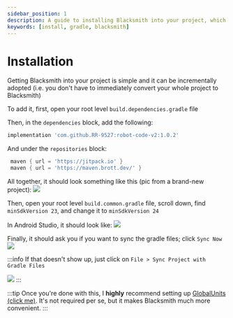 ```yaml
---
sidebar_position: 1
description: A guide to installing Blacksmith into your project, which is extremely simple. Blacksmith can be incrementally adopted as well-you only HAVE to use small parts of it!
keywords: [install, gradle, blacksmith]
---
```


# Installation

Getting Blacksmith into your project is simple and it can be incrementally adopted
(i.e. you don't have to immediately convert your whole project to Blacksmith)

To add it, first, open your root level `build.dependencies.gradle` file

Then, in the `dependencies` block, add the following:
```groovy
implementation 'com.github.RR-9527:robot-code-v2:1.0.2'
```

And under the `repositories` block:
```groovy
 maven { url = 'https://jitpack.io' }
 maven { url = 'https://maven.brott.dev/' }
```

All together, it should look something like this (pic from a brand-new project):
![](/img/randomassets/installation_example.png)

Then, open your root level `build.common.gradle` file, scroll down, find `minSdkVersion 23`, and
change it to `minSdkVersion 24`

In Android Studio, it should look like:
![](/img/randomassets/installation_sdk_ver.png)

Finally, it should ask you if you want to sync the gradle files; click `Sync Now`
![](/img/randomassets/installation_sync.png)

:::info
If that doesn't show up, just click on `File > Sync Project with Gradle Files`

![](/img/randomassets/installation_sync_backup.png)
:::

:::tip
Once you're done with this, I **highly** recommend setting up
[GlobalUnits (click me)](./util/global-units). It's not required per se, but it makes Blacksmith
much more convenient.
:::

